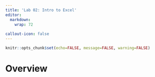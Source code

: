 ```yaml
---
title: 'Lab 02: Intro to Excel'
editor: 
  markdown: 
    wrap: 72
    
callout-icon: false
---
```


```r
knitr::opts_chunk$set(echo=FALSE, message=FALSE, warning=FALSE) 
```

# Overview
